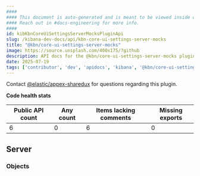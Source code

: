 ```yaml
---
####
#### This document is auto-generated and is meant to be viewed inside our experimental, new docs system.
#### Reach out in #docs-engineering for more info.
####
id: kibKbnCoreUiSettingsServerMocksPluginApi
slug: /kibana-dev-docs/api/kbn-core-ui-settings-server-mocks
title: "@kbn/core-ui-settings-server-mocks"
image: https://source.unsplash.com/400x175/?github
description: API docs for the @kbn/core-ui-settings-server-mocks plugin
date: 2025-07-19
tags: ['contributor', 'dev', 'apidocs', 'kibana', '@kbn/core-ui-settings-server-mocks']
---
```




Contact [@elastic/appex-sharedux](https://github.com/orgs/elastic/teams/appex-sharedux) for questions regarding this plugin.

**Code health stats**

| Public API count  | Any count | Items lacking comments | Missing exports |
|-------------------|-----------|------------------------|-----------------|
| 6 | 0 | 6 | 0 |

## Server

### Objects
<DocDefinitionList data={kbnCoreUiSettingsServerMocksObj.server.objects}/>

